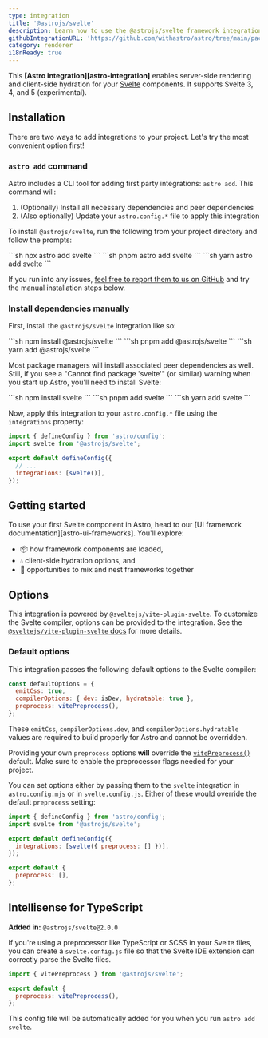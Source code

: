 ```yaml
---
type: integration
title: '@astrojs/svelte'
description: Learn how to use the @astrojs/svelte framework integration to extend component support in your Astro project.
githubIntegrationURL: 'https://github.com/withastro/astro/tree/main/packages/integrations/svelte/'
category: renderer
i18nReady: true
---
```



This **[Astro integration][astro-integration]** enables server-side rendering and client-side hydration for your [Svelte](https://svelte.dev/) components. It supports Svelte 3, 4, and 5 (experimental).

## Installation

There are two ways to add integrations to your project. Let's try the most convenient option first!

### `astro add` command

Astro includes a CLI tool for adding first party integrations: `astro add`. This command will:

1. (Optionally) Install all necessary dependencies and peer dependencies
2. (Also optionally) Update your `astro.config.*` file to apply this integration

To install `@astrojs/svelte`, run the following from your project directory and follow the prompts:

<PackageManagerTabs>
  <Fragment slot="npm">
  ```sh
  npx astro add svelte
  ```
  </Fragment>
  <Fragment slot="pnpm">
  ```sh
  pnpm astro add svelte
  ```
  </Fragment>
  <Fragment slot="yarn">
  ```sh
  yarn astro add svelte
  ```
  </Fragment>
</PackageManagerTabs>

If you run into any issues, [feel free to report them to us on GitHub](https://github.com/withastro/astro/issues) and try the manual installation steps below.

### Install dependencies manually

First, install the `@astrojs/svelte` integration like so:

<PackageManagerTabs>
  <Fragment slot="npm">
  ```sh
  npm install @astrojs/svelte
  ```
  </Fragment>
  <Fragment slot="pnpm">
  ```sh
  pnpm add @astrojs/svelte
  ```
  </Fragment>
  <Fragment slot="yarn">
  ```sh
  yarn add @astrojs/svelte
  ```
  </Fragment>
</PackageManagerTabs>

Most package managers will install associated peer dependencies as well. Still, if you see a "Cannot find package 'svelte'" (or similar) warning when you start up Astro, you'll need to install Svelte:

<PackageManagerTabs>
  <Fragment slot="npm">
  ```sh
  npm install svelte
  ```
  </Fragment>
  <Fragment slot="pnpm">
  ```sh
  pnpm add svelte
  ```
  </Fragment>
  <Fragment slot="yarn">
  ```sh
  yarn add svelte
  ```
  </Fragment>
</PackageManagerTabs>

Now, apply this integration to your `astro.config.*` file using the `integrations` property:

```js title="astro.config.mjs" ins={2} "svelte()"
import { defineConfig } from 'astro/config';
import svelte from '@astrojs/svelte';

export default defineConfig({
  // ...
  integrations: [svelte()],
});
```

## Getting started

To use your first Svelte component in Astro, head to our [UI framework documentation][astro-ui-frameworks]. You'll explore:

* 📦 how framework components are loaded,
* 💧 client-side hydration options, and
* 🤝 opportunities to mix and nest frameworks together

## Options

This integration is powered by `@sveltejs/vite-plugin-svelte`. To customize the Svelte compiler, options can be provided to the integration. See the [`@sveltejs/vite-plugin-svelte` docs](https://github.com/sveltejs/vite-plugin-svelte/blob/HEAD/docs/config.md) for more details.

### Default options

This integration passes the following default options to the Svelte compiler:

```js
const defaultOptions = {
  emitCss: true,
  compilerOptions: { dev: isDev, hydratable: true },
  preprocess: vitePreprocess(),
};
```

These `emitCss`, `compilerOptions.dev`, and `compilerOptions.hydratable` values are required to build properly for Astro and cannot be overridden.

Providing your own `preprocess` options **will** override the [`vitePreprocess()`](https://github.com/sveltejs/vite-plugin-svelte/blob/HEAD/docs/preprocess.md) default. Make sure to enable the preprocessor flags needed for your project.

You can set options either by passing them to the `svelte` integration in `astro.config.mjs` or in `svelte.config.js`. Either of these would override the default `preprocess` setting:

```js title="astro.config.mjs" "preprocess: []"
import { defineConfig } from 'astro/config';
import svelte from '@astrojs/svelte';

export default defineConfig({
  integrations: [svelte({ preprocess: [] })],
});
```

```js title="svelte.config.js"
export default {
  preprocess: [],
};
```

## Intellisense for TypeScript

**Added in:** `@astrojs/svelte@2.0.0`

If you're using a preprocessor like TypeScript or SCSS in your Svelte files, you can create a `svelte.config.js` file so that the Svelte IDE extension can correctly parse the Svelte files.

```js title="svelte.config.js"
import { vitePreprocess } from '@astrojs/svelte';

export default {
  preprocess: vitePreprocess(),
};
```

This config file will be automatically added for you when you run `astro add svelte`.
